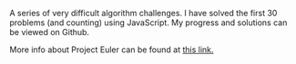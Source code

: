 A series of very difficult algorithm challenges. I have solved the first 30 problems (and counting) using JavaScript. My progress and solutions can be viewed on Github.

More info about Project Euler can be found at [this link.](https://projecteuler.net/)
